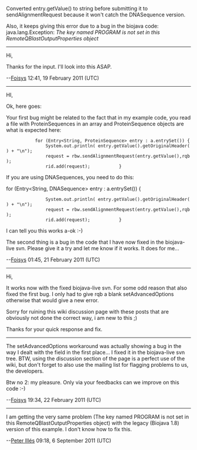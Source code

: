 Converted entry.getValue() to string before submitting it to sendAlignmentRequest because it won't catch the DNASequence version.

Also, it keeps giving this error due to a bug in the biojava code: java.lang.Exception: ''The key named PROGRAM is not set in this RemoteQBlastOutputProperties object''

------------------

Hi,

Thanks for the input. I'll look into this ASAP.

--[[User:Foisys|Foisys]] 12:41, 19 February 2011 (UTC)

------------------

HI,

Ok, here goes: 

Your first bug might be related to the fact that in my example code, you read a file with ProteinSequences in an array and ProteinSequence objects are what is expected here:

<java>
			for (Entry<String, ProteinSequence> entry : a.entrySet()) {
				System.out.println( entry.getValue().getOriginalHeader() + "\n");
				request = rbw.sendAlignmentRequest(entry.getValue(),rqb);
				rid.add(request);			}
</java>

If you are using DNASequences, you need to do this:

<java>			for (Entry<String, DNASequence> entry : a.entrySet()) {
				System.out.println( entry.getValue().getOriginalHeader() + "\n");
				request = rbw.sendAlignmentRequest(entry.getValue(),rqb);
				rid.add(request);			}
</java>

I can tell you this works a-ok :-)

The second thing is a bug in the code that I have now fixed in the biojava-live svn. Please give it a try and let me know if it works. It does for me...

--[[User:Foisys|Foisys]] 01:45, 21 February 2011 (UTC)

--------------

Hi,

It works now with the fixed biojava-live svn. For some odd reason that also fixed the first bug. I only had to give rqb a blank setAdvancedOptions otherwise that would give a new error.

Sorry for ruining this wiki discussion page with these posts that are obviously not done the correct way, i am new to this ;)

Thanks for your quick response and fix.

--------------

The setAdvancedOptions workaround was actually showing a bug in the way I dealt with the field in the first place... I fixed it in the biojava-live svn tree. BTW, using the discussion section of the page is a perfect use of the wiki, but don't forget to also use the mailing list for flagging problems to us, the developers.

Btw no 2: my pleasure. Only via your feedbacks can we improve on this code :-)

--[[User:Foisys|Foisys]] 19:34, 22 February 2011 (UTC)


----


I am getting the very same problem (The key named PROGRAM is not set in this RemoteQBlastOutputProperties object) with the legacy (Biojava 1.8) version of this example. I don't know how to fix this.

--[[User:Peter Illés|Peter Illés]] 09:18, 6 September 2011 (UTC)